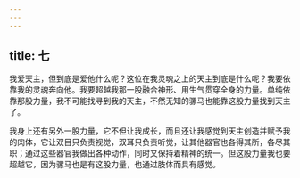 ```yaml
---
---
---
```

title: 七
---

我爱天主，但到底是爱他什么呢？这位在我灵魂之上的天主到底是什么呢？我要依靠我的灵魂奔向他。我要超越我那一股融合神形、用生气贯穿全身的力量。单纯依靠那股力量，我不可能找寻到我的天主，不然无知的骡马也能靠这股力量找到天主了。

我身上还有另外一股力量，它不但让我成长，而且还让我感觉到天主创造并赋予我的肉体，它让双目只负责视觉，双耳只负责听觉，让其他器官也各得其所，各尽其职；通过这些器官我做出各种动作，同时又保持着精神的统一。但这股力量我也要超越它，因为骡马也是有这股力量，也通过肢体而具有感觉。
